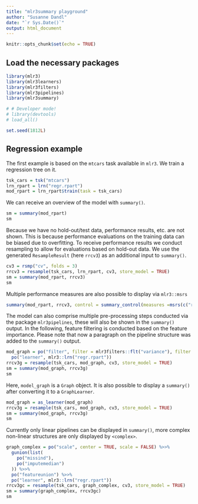 ```yaml
---
title: "mlr3summary playground"
author: "Susanne Dandl"
date: "`r Sys.Date()`"
output: html_document
---
```


```r
knitr::opts_chunk$set(echo = TRUE)
```

## Load the necessary packages
```r
library(mlr3)
library(mlr3learners) 
library(mlr3filters) 
library(mlr3pipelines) 
library(mlr3summary)

# # Developer mode! 
# library(devtools)
# load_all()

set.seed(1812L)
```

## Regression example 

The first example is based on the `mtcars` task available in `mlr3`. 
We train a regression tree on it. 

```r
tsk_cars = tsk("mtcars")
lrn_rpart = lrn("regr.rpart")
mod_rpart = lrn_rpart$train(task = tsk_cars)
```

We can receive an overview of the model with `summary()`. 

```r
sm = summary(mod_rpart)
sm
```

Because we have no hold-out/test data, performance results, etc. are not 
shown. This is because performance evaluations on the training data can be 
biased due to overfitting.
To receive performance results we conduct resampling to allow for evaluations 
based on hold-out data. We use the generated `ResampleResult` (here `rrcv3`) 
as an additional input to `summary()`. 

```r
cv3 = rsmp("cv", folds = 3)
rrcv3 = resample(tsk_cars, lrn_rpart, cv3, store_model = TRUE)
sm = summary(mod_rpart, rrcv3)
sm
```

Multiple performance measures are also possible to display via `mlr3::msrs`

```r
summary(mod_rpart, rrcv3, control = summary_control(measures =msrs(c("regr.bias", "regr.mae"))))
```

The model can also comprise multiple pre-processing steps conducted via the 
package `mlr3pipelines`, these will also be shown in the `summary()` output. 
In the following, feature filtering is conducted based on the feature importance. 
Please note that now a paragraph on the pipeline structure was added to the 
`summary()` output. 

```r
mod_graph = po("filter", filter = mlr3filters::flt("variance"), filter.frac = 0.5) %>>%
  po("learner", mlr3::lrn("regr.rpart"))
rrcv3g = resample(tsk_cars, mod_graph, cv3, store_model = TRUE)
sm = summary(mod_graph, rrcv3g)
sm
```

Here, `model_graph` is a `Graph` object. It is also possible to display a 
`summary()` after converting it to a `GraphLearner`. 

```r
mod_graph = as_learner(mod_graph)
rrcv3g = resample(tsk_cars, mod_graph, cv3, store_model = TRUE)
sm = summary(mod_graph, rrcv3g)
sm
```

Currently only linear pipelines can be displayed in `summary()`, more complex
non-linear structures are only displayed by `<complex>`. 


```r
graph_complex = po("scale", center = TRUE, scale = FALSE) %>>%
  gunion(list(
    po("missind"),
    po("imputemedian")
  )) %>>%
  po("featureunion") %>>%
  po("learner", mlr3::lrn("regr.rpart"))
rrcv3gc = resample(tsk_cars, graph_complex, cv3, store_model = TRUE)
sm = summary(graph_complex, rrcv3gc)
sm
```



